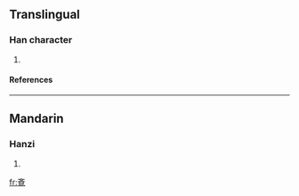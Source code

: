 {{see|覺}}

==Translingual==
===Han character===
{{Han char|rn=67|rad=文|as=07|sn=11|four=|canj=卜大月山山 (YKBUU)}}
# {{defn|Han|sort=文07}}
====References====
{{Han ref|kx=0477.091|dkj=13466|dj=0835.070|hdz=80028.070|uh=658D|ud=25997}}

----
==Mandarin==
===Hanzi===
{{cmn-hanzi|pin=[[jué]] ([[jue2]])|wg=chüeh<sup>2</sup>}}
# {{defn|Mandarin}}

[[fr:斍]]